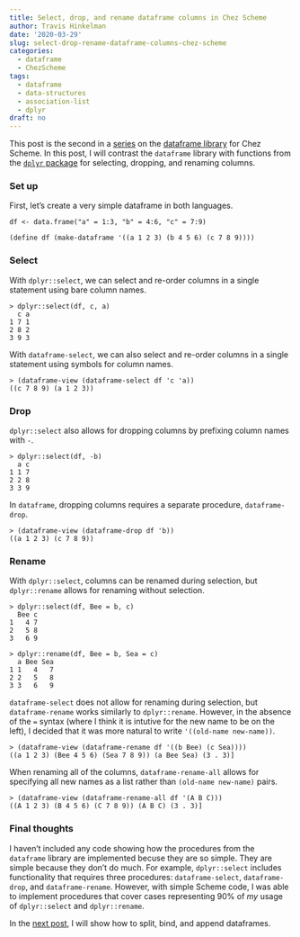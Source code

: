 ```yaml
---
title: Select, drop, and rename dataframe columns in Chez Scheme
author: Travis Hinkelman
date: '2020-03-29'
slug: select-drop-rename-dataframe-columns-chez-scheme
categories:
  - dataframe
  - ChezScheme
tags:
  - dataframe
  - data-structures
  - association-list
  - dplyr
draft: no
---
```


This post is the second in a [series](/categories/dataframe/) on the [dataframe library](https://hinkelman.github.io/dataframe/) for Chez Scheme. In this post, I will contrast the `dataframe` library with functions from the [`dplyr` package](https://dplyr.tidyverse.org) for selecting, dropping, and renaming columns.

### Set up

First, let's create a very simple dataframe in both languages.

```
df <- data.frame("a" = 1:3, "b" = 4:6, "c" = 7:9)

(define df (make-dataframe '((a 1 2 3) (b 4 5 6) (c 7 8 9))))
```

### Select

With `dplyr::select`, we can select and re-order columns in a single statement using bare column names.

```
> dplyr::select(df, c, a)
  c a
1 7 1
2 8 2
3 9 3
```

With `dataframe-select`, we can also select and re-order columns in a single statement using symbols for column names.

```
> (dataframe-view (dataframe-select df 'c 'a))
((c 7 8 9) (a 1 2 3))
```

### Drop

`dplyr::select` also allows for dropping columns by prefixing column names with `-`.

```
> dplyr::select(df, -b)
  a c
1 1 7
2 2 8
3 3 9
```

In `dataframe`, dropping columns requires a separate procedure, `dataframe-drop`.

```
> (dataframe-view (dataframe-drop df 'b))
((a 1 2 3) (c 7 8 9))
```

### Rename

With `dplyr::select`, columns can be renamed during selection, but `dplyr::rename` allows for renaming without selection.

```
> dplyr::select(df, Bee = b, c)
  Bee c
1   4 7
2   5 8
3   6 9

> dplyr::rename(df, Bee = b, Sea = c)
  a Bee Sea
1 1   4   7
2 2   5   8
3 3   6   9
```

`dataframe-select` does not allow for renaming during selection, but `dataframe-rename` works similarly to `dplyr::rename`. However, in the absence of the `=` syntax (where I think it is intutive for the new name to be on the left), I decided that it was more natural to write `'((old-name new-name))`. 

```
> (dataframe-view (dataframe-rename df '((b Bee) (c Sea))))
((a 1 2 3) (Bee 4 5 6) (Sea 7 8 9)) (a Bee Sea) (3 . 3)]
```

When renaming all of the columns, `dataframe-rename-all` allows for specifying all new names as a list rather than `(old-name new-name)` pairs. 

```
> (dataframe-view (dataframe-rename-all df '(A B C)))
((A 1 2 3) (B 4 5 6) (C 7 8 9)) (A B C) (3 . 3)]
```

### Final thoughts

I haven't included any code showing how the procedures from the `dataframe` library are implemented becuse they are so simple. They are simple because they don't do much. For example, `dplyr::select` includes functionality that requires three procedures: `dataframe-select`, `dataframe-drop`, and `dataframe-rename`. However, with simple Scheme code, I was able to implement procedures that cover cases representing 90% of *my* usage of `dplyr::select` and `dplyr::rename`.

In the [next post](/posts/split-bind-append-dataframes-chez-scheme/), I will show how to split, bind, and append dataframes. 
